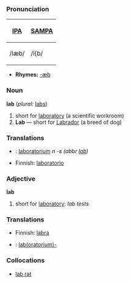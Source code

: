 ===Pronunciation===
{| border=1 cellpadding=5
! [[w:International Phonetic Alphabet|IPA]] !! [[w:SAMPA|SAMPA]]
|-
| /læb/ || /l{b/
|}

*'''Rhymes:''' [[Rhymes:English:-æb|-æb]]

===Noun===
'''lab''' (''plural:'' [[labs]])
# short for [[laboratory]] (a scientific workroom)
# '''Lab''' — short for [[Labrador]] (a breed of dog)

===Translations===
*{{nl}}: [[laboratorium]] ''n -s (abbr [[lab]])''
*Finnish: [[laboratorio]]

===Adjective===
'''lab'''
# short for [[laboratory]]:  ''lab tests''
===Translations===
*Finnish: [[labra]]
*{{nl}}: [[lab-|lab]][[laboratorium-|(oratorium)-]]

===Collocations===
* [[lab rat]]
